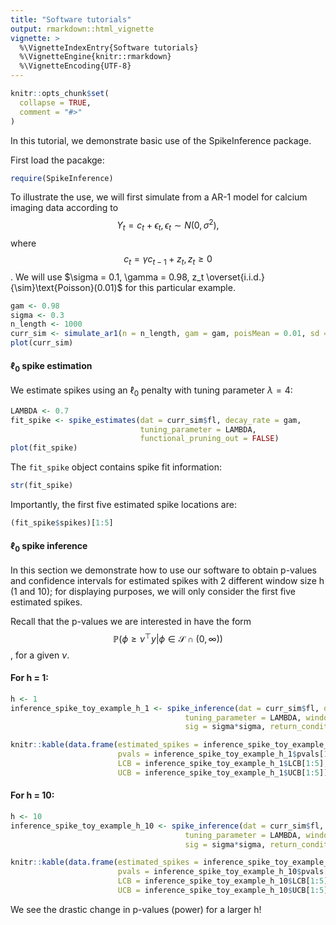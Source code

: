 ```yaml
---
title: "Software tutorials"
output: rmarkdown::html_vignette
vignette: >
  %\VignetteIndexEntry{Software tutorials}
  %\VignetteEngine{knitr::rmarkdown}
  %\VignetteEncoding{UTF-8}
---
```


```r
knitr::opts_chunk$set(
  collapse = TRUE,
  comment = "#>"
)
```

In this tutorial, we demonstrate basic use of the SpikeInference package.

First load the pacakge:
```r
require(SpikeInference)
```

To illustrate the use, we will first simulate from a AR-1 model for calcium imaging data according to 
$$Y_t = c_t + \epsilon_t, \epsilon_t \sim N(0, \sigma^2),$$ where $$c_t = \gamma  c_{t-1} + z_t, z_t\geq 0$$. We will use $\sigma = 0.1, \gamma = 0.98, z_t \overset{i.i.d.}{\sim}\text{Poisson}(0.01)$ for this particular example.

```r
gam <- 0.98
sigma <- 0.3
n_length <- 1000
curr_sim <- simulate_ar1(n = n_length, gam = gam, poisMean = 0.01, sd = sigma, seed = 2)
plot(curr_sim)
```



#### $\ell_0$ spike estimation 
We estimate spikes using an $\ell_0$ penalty with tuning parameter $\lambda=4$:
```r
LAMBDA <- 0.7
fit_spike <- spike_estimates(dat = curr_sim$fl, decay_rate = gam, 
                             tuning_parameter = LAMBDA, 
                             functional_pruning_out = FALSE)
plot(fit_spike)
```

The `fit_spike` object contains spike fit information:
```r
str(fit_spike)
```

Importantly, the first five estimated spike locations are: 
```r
(fit_spike$spikes)[1:5]
```

#### $\ell_0$ spike inference 

In this section we demonstrate how to use our software to obtain p-values and confidence intervals for estimated spikes with 2 different window size h (1 and 10); for displaying purposes, we will only consider the first five estimated spikes.

Recall that the p-values we are interested in have the form
$$\mathbb{P}\left(\phi \geq \nu^\top y \middle | \phi \in \mathcal{S}\cap(0,\infty)\right)$$, for a given $\nu$.

#### For h = 1:
```r
h <- 1
inference_spike_toy_example_h_1 <- spike_inference(dat = curr_sim$fl, decay_rate = gam,
                                       tuning_parameter = LAMBDA, window_size = h, 
                                       sig = sigma*sigma, return_conditioning_sets = FALSE,return_ci = TRUE,lower_trunc=0)

knitr::kable(data.frame(estimated_spikes = inference_spike_toy_example_h_1$spikes[1:5], 
                        pvals = inference_spike_toy_example_h_1$pvals[1:5],
                        LCB = inference_spike_toy_example_h_1$LCB[1:5],
                        UCB = inference_spike_toy_example_h_1$UCB[1:5]))

```

#### For h = 10:
```r
h <- 10
inference_spike_toy_example_h_10 <- spike_inference(dat = curr_sim$fl, decay_rate = gam,
                                       tuning_parameter = LAMBDA, window_size = h, 
                                       sig = sigma*sigma, return_conditioning_sets = FALSE,return_ci = TRUE,lower_trunc=0)

knitr::kable(data.frame(estimated_spikes = inference_spike_toy_example_h_10$spikes[1:5], 
                        pvals = inference_spike_toy_example_h_10$pvals[1:5],
                        LCB = inference_spike_toy_example_h_10$LCB[1:5],
                        UCB = inference_spike_toy_example_h_10$UCB[1:5]))
```

We see the drastic change in p-values (power) for a larger h!




